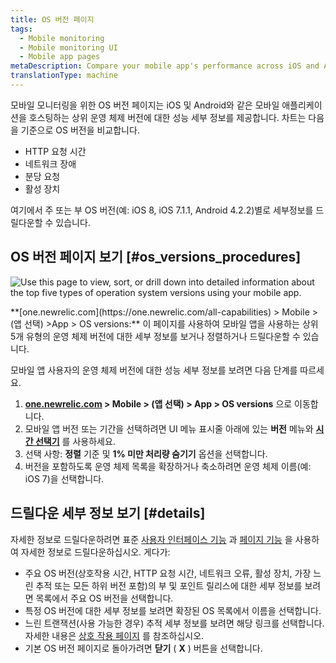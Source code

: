 ```yaml
---
title: OS 버전 페이지
tags:
  - Mobile monitoring
  - Mobile monitoring UI
  - Mobile app pages
metaDescription: Compare your mobile app's performance across iOS and Android versions
translationType: machine
---
```



모바일 모니터링을 위한 OS 버전 페이지는 iOS 및 Android와 같은 모바일 애플리케이션을 호스팅하는 상위 운영 체제 버전에 대한 성능 세부 정보를 제공합니다. 차트는 다음을 기준으로 OS 버전을 비교합니다.

* HTTP 요청 시간
* 네트워크 장애
* 분당 요청
* 활성 장치

여기에서 주 또는 부 OS 버전(예: iOS 8, iOS 7.1.1, Android 4.2.2)별로 세부정보를 드릴다운할 수 있습니다.

## OS 버전 페이지 보기 [#os_versions_procedures]

<img
  title="OS Version Page"
  alt="Use this page to view, sort, or drill down into detailed information about the top five types of operation system versions using your mobile app."
  src={mobileOsVersionsSummary}
/>

<figcaption>
  **[one.newrelic.com](https://one.newrelic.com/all-capabilities) > Mobile > (앱 선택) >App > OS versions:** 이 페이지를 사용하여 모바일 앱을 사용하는 상위 5개 유형의 운영 체제 버전에 대한 세부 정보를 보거나 정렬하거나 드릴다운할 수 있습니다.
</figcaption>

모바일 앱 사용자의 운영 체제 버전에 대한 성능 세부 정보를 보려면 다음 단계를 따르세요.

1. **[one.newrelic.com](https://one.newrelic.com/all-capabilities) > Mobile > (앱 선택) > App > OS versions** 으로 이동합니다.
2. 모바일 앱 버전 또는 기간을 선택하려면 UI 메뉴 표시줄 아래에 있는 **버전** 메뉴와 [**시간 선택기**](/docs/site/timepicker-setting-time-periods-to-view-data) 를 사용하세요.
3. 선택 사항: **정렬** 기준 및 **1% 미만 처리량 숨기기** 옵션을 선택합니다.
4. 버전을 포함하도록 운영 체제 목록을 확장하거나 축소하려면 운영 체제 이름(예: iOS 7)을 선택합니다.

## 드릴다운 세부 정보 보기 [#details]

자세한 정보로 드릴다운하려면 표준 [사용자 인터페이스 기능](/docs/accounts-partnerships/education/getting-started-new-relic/new-relic-user-interface) 과 [페이지 기능](/docs/accounts-partnerships/education/getting-started-new-relic/standard-dashboard-features) 을 사용하여 자세한 정보로 드릴다운하십시오. 게다가:

* 주요 OS 버전(상호작용 시간, HTTP 요청 시간, 네트워크 오류, 활성 장치, 가장 느린 추적 또는 모든 하위 버전 포함)의 부 및 포인트 릴리스에 대한 세부 정보를 보려면 목록에서 주요 OS 버전을 선택합니다.
* 특정 OS 버전에 대한 세부 정보를 보려면 확장된 OS 목록에서 이름을 선택합니다.
* 느린 트랜잭션(사용 가능한 경우) 추적 세부 정보를 보려면 해당 링크를 선택합니다. 자세한 내용은 [상호 작용 페이지](/docs/mobile-monitoring/mobile-monitoring-ui/mobile-app-pages/interactions-page/) 를 참조하십시오.
* 기본 OS 버전 페이지로 돌아가려면 **닫기** ( **X** ) 버튼을 선택합니다.